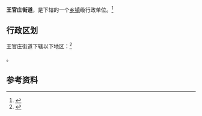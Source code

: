 {{中国乡级行政区|37/01/03/015/000}}

'''王官庄街道'''，是{{PRC admin/fullname|37/01/03/015/000|3}}下辖的一个[[乡镇|乡镇]]级行政单位。<ref>{{PRC admin/ref sgc|{{PRC admin/parent|37/01/03/015/000}}}}</ref>

== 行政区划 ==

王官庄街道下辖以下地区：<ref>{{PRC admin/ref sgc|37/01/03/015/000}}</ref>

{{PRC admin/children|37/01/03/015/000}}。

== 参考资料 ==

{{reflist}}

{{行政区划小作品}}
{{PRC admin/navcat|37/01/03/015/000}}